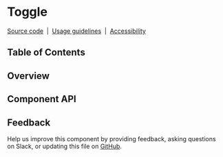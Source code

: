 
<Meta of={ToggleStories} />

# Toggle

[Source code](https://github.com/carbon-design-system/carbon/tree/main/packages/react/src/components/Toggle)
&nbsp;|&nbsp;
[Usage guidelines](https://www.carbondesignsystem.com/components/toggle/usage)
&nbsp;|&nbsp;
[Accessibility](https://www.carbondesignsystem.com/components/toggle/accessibility)

## Table of Contents

## Overview

## Component API

<ArgTypes />

## Feedback

Help us improve this component by providing feedback, asking questions on Slack,
or updating this file on
[GitHub](https://github.com/carbon-design-system/carbon/edit/main/packages/react/src/components/Toggle/Toggle.mdx).
